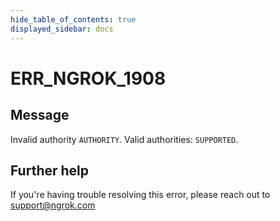 ```yaml
---
hide_table_of_contents: true
displayed_sidebar: docs
---
```



# ERR_NGROK_1908

## Message

Invalid authority `AUTHORITY`. Valid authorities: `SUPPORTED`.

<ErrorDetails error="err_ngrok_1908" />

## Further help

If you're having trouble resolving this error, please reach out to [support@ngrok.com](mailto:support@ngrok.com?subject=Help%20with%20ERR_NGROK_1908)
